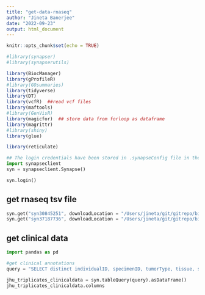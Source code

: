 ```yaml
---
title: "get-data-rnaseq"
author: "Jineta Banerjee"
date: "2022-09-23"
output: html_document
---
```

```r
knitr::opts_chunk$set(echo = TRUE)
```

```r

#library(synapser)
#library(synapserutils)

library(BiocManager)
library(gProfileR)
#library(GOsummaries)
library(tidyverse)
library(DT)
library(vcfR)  ##read vcf files
library(maftools)
#library(GenVisR)
library(magicfor)  ## store data from forloop as dataframe
library(magrittr)
#library(shiny)
library(glue)

library(reticulate)

```

```python

## The login credentials have been stored in .synapseConfig file in the home dir. If you dont have this setup, please make the file before trying to login.
import synapseclient
syn = synapseclient.Synapse()

syn.login()

```

## get rnaseq tsv file

```python

syn.get("syn30845251", downloadLocation = "/Users/jineta/git/gitrepo/biobank-release-2/data/rnaseq-batch1-batch2") #batch1plus2
syn.get("syn37187736", downloadLocation = "/Users/jineta/git/gitrepo/biobank-release-2/data/rnaseq-batch3") #batch3

```

## get clinical data

```python

import pandas as pd

#get clinical annotations
query = "SELECT distinct individualID, specimenID, tumorType, tissue, sex, age, bodyPart, isCellLine FROM syn30791643 WHERE ( assay = 'rnaSeq' ) "

jhu_triplicates_clinicaldata = syn.tableQuery(query).asDataFrame()
jhu_triplicates_clinicaldata.columns

```